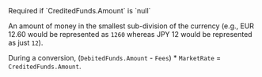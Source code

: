   

<ParamField body="Amount" type="integer">     
Required if `CreditedFunds.Amount` is `null`

An amount of money in the smallest sub-division of the currency (e.g., EUR 12.60 would be represented as `1260` whereas JPY 12 would be represented as just `12`).  

During a conversion, (`DebitedFunds.Amount` - `Fees`) * `MarketRate` = `CreditedFunds.Amount`.  
</ParamField>